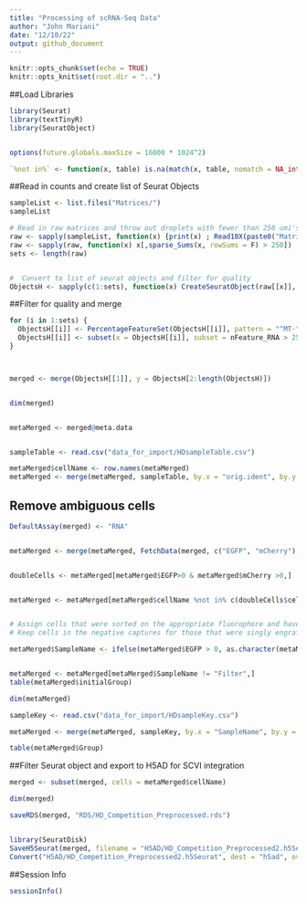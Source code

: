 ```yaml
---
title: "Processing of scRNA-Seq Data"
author: "John Mariani"
date: "12/10/22"
output: github_document
---
```


```r
knitr::opts_chunk$set(echo = TRUE)
knitr::opts_knit$set(root.dir = "..")
```

##Load Libraries

```r
library(Seurat)
library(textTinyR)
library(SeuratObject)


options(future.globals.maxSize = 16000 * 1024^2)

`%not in%` <- function(x, table) is.na(match(x, table, nomatch = NA_integer_))

```

##Read in counts and create list of Seurat Objects
```r
sampleList <- list.files("Matrices/")
sampleList

# Read in raw matrices and throw out droplets with fewer than 250 umi's
raw <- sapply(sampleList, function(x) {print(x) ; Read10X(paste0("Matrices/",x,"/star2/hs/raw"))})
raw <- sapply(raw, function(x) x[,sparse_Sums(x, rowSums = F) > 250])
sets <- length(raw)


#  Convert to list of seurat objects and filter for quality
ObjectsH <- sapply(c(1:sets), function(x) CreateSeuratObject(raw[[x]], project = sampleList[x]))


```


##Filter for quality and merge
```r
for (i in 1:sets) {
  ObjectsH[[i]] <- PercentageFeatureSet(ObjectsH[[i]], pattern = "^MT-", col.name = "percent.mt")
  ObjectsH[[i]] <- subset(x = ObjectsH[[i]], subset = nFeature_RNA > 250 & percent.mt < 15)
}



merged <- merge(ObjectsH[[1]], y = ObjectsH[2:length(ObjectsH)])


dim(merged)


metaMerged <- merged@meta.data


sampleTable <- read.csv("data_for_import/HDsampleTable.csv")

metaMerged$cellName <- row.names(metaMerged)
metaMerged <- merge(metaMerged, sampleTable, by.x = "orig.ident", by.y = "sample")

```

## Remove ambiguous cells

```r

DefaultAssay(merged) <- "RNA"


metaMerged <- merge(metaMerged, FetchData(merged, c("EGFP", "mCherry"), slot = "counts"), by.x = "cellName", by.y = 0)


doubleCells <- metaMerged[metaMerged$EGFP>0 & metaMerged$mCherry >0,]


metaMerged <- metaMerged[metaMerged$cellName %not in% c(doubleCells$cellName),]


# Assign cells that were sorted on the appropriate fluorophore and have appropriate fluorophore expression to the correct sample.
# Keep cells in the negative captures for those that were singly engrafted

metaMerged$SampleName <- ifelse(metaMerged$EGFP > 0, as.character(metaMerged$EGFP_assign), ifelse(metaMerged$mCherry > 0, as.character(metaMerged$mCherry_assign), as.character(metaMerged$zero_assign)))


metaMerged <- metaMerged[metaMerged$SampleName != "Filter",]
table(metaMerged$initialGroup)

dim(metaMerged)

sampleKey <- read.csv("data_for_import/HDsampleKey.csv")

metaMerged <- merge(metaMerged, sampleKey, by.x = "SampleName", by.y = "SampleName")

table(metaMerged$Group)
```

##Filter Seurat object and export to H5AD for SCVI integration
```r
merged <- subset(merged, cells = metaMerged$cellName)

dim(merged)

saveRDS(merged, "RDS/HD_Competition_Preprocessed.rds")


library(SeuratDisk)
SaveH5Seurat(merged, filename = "H5AD/HD_Competition_Preprocessed2.h5Seurat", overwrite = T)
Convert("H5AD/HD_Competition_Preprocessed2.h5Seurat", dest = "h5ad", overwrite = T)


```

##Session Info
```r
sessionInfo()
```
